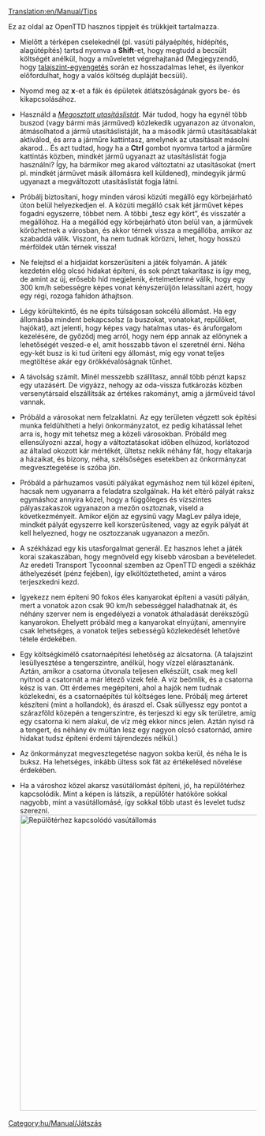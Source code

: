 [[Translation:en/Manual/Tips]]
{{hu/Manual/Tartalomjegyzék}}

Ez az oldal az OpenTTD hasznos tippjeit és trükkjeit tartalmazza.

* Mielőtt a térképen cselekednél (pl. vasúti pályaépítés, hídépítés, alagútépítés) tartsd nyomva a '''Shift'''-et, hogy megtudd a becsült költségét anélkül, hogy a műveletet végrehajtanád (Megjegyzendő, hogy [[hu/Manual/Tájrendezés#talajszint-egyengetes|talajszint-egyengetés]] során ez hosszadalmas lehet, és ilyenkor előfordulhat, hogy a valós költség dupláját becsüli).

*Nyomd meg az '''x'''-et a fák és épületek átlátszóságának gyors be- és kikapcsolásához.

*Használd a ''[[hu/Manual/Utasítások#megosztott-utasitaslista|Megosztott utasításlistát]]''. Már tudod, hogy ha egynél több buszod (vagy bármi más járműved) közlekedik ugyanazon az útvonalon, átmásolhatod a jármű utasításlistáját, ha a második jármű utasításablakát aktiválod, és arra a járműre kattintasz, amelynek az utasításait másolni akarod… És azt tudtad, hogy ha a '''Ctrl''' gombot nyomva tartod a járműre kattintás közben, mindkét jármű ugyanazt az utasításlistát fogja használni? Így, ha bármikor meg akarod változtatni az utasításokat (mert pl. mindkét járművet másik állomásra kell küldened), mindegyik jármű ugyanazt a megváltozott utasításlistát fogja látni.

* Próbálj biztosítani, hogy minden városi közúti megálló egy körbejárható úton belül helyezkedjen el. A közúti megálló csak két járművet képes fogadni egyszerre, többet nem. A többi „tesz egy kört”, és visszatér a megállóhoz. Ha a megállód egy körbejárható úton belül van, a járművek körözhetnek a városban, és akkor térnek vissza a megállóba, amikor az szabaddá válik. Viszont, ha nem tudnak körözni, lehet, hogy hosszú mérföldek után térnek vissza!

*Ne felejtsd el a hídjaidat korszerűsíteni a játék folyamán. A játék kezdetén elég olcsó hidakat építeni, és sok pénzt takarítasz is így meg, de amint az új, erősebb híd megjelenik, értelmetlenné válik, hogy egy 300 km/h sebességre képes vonat kényszerüljön lelassítani azért, hogy egy régi, rozoga fahídon áthajtson.

*Légy körültekintő, és ne építs túlságosan sokcélú állomást. Ha egy állomásba mindent bekapcsolsz (a buszokat, vonatokat, repülőket, hajókat), azt jelenti, hogy képes vagy hatalmas utas- és áruforgalom kezelésére, de győződj meg arról, hogy nem épp annak az előnynek a lehetőségét veszed-e el, amit hosszabb távon el szeretnél érni. Néha egy-két busz is ki tud üríteni egy állomást, míg egy vonat teljes megtöltése akár egy örökkévalóságnak tűnhet.

*A távolság számít. Minél messzebb szállítasz, annál több pénzt kapsz egy utazásért. De vigyázz, nehogy az oda-vissza futkározás közben versenytársaid elszállítsák az értékes rakományt, amíg a járműveid távol vannak.

*Próbáld a városokat nem felzaklatni. Az egy területen végzett sok építési munka feldühítheti a helyi önkormányzatot, ez pedig kihatással lehet arra is, hogy mit tehetsz meg a közeli városokban. Próbáld meg ellensúlyozni azzal, hogy a változtatásokat időben elhúzod, korlátozod az általad okozott kár mértékét, ültetsz nekik néhány fát, hogy eltakarja a házaikat, és bizony, néha, szélsőséges esetekben az önkormányzat megvesztegetése is szóba jön.

* Próbáld a párhuzamos vasúti pályákat egymáshoz nem túl közel építeni, hacsak nem ugyanarra a feladatra szolgálnak. Ha két eltérő pályát raksz egymáshoz annyira közel, hogy a függőleges és vízszintes pályaszakaszok ugyanazon a mezőn osztoznak, viseld a következményeit. Amikor eljön az egysínű vagy MagLev pálya ideje, mindkét pályát egyszerre kell korszerűsítened, vagy az egyik pályát át kell helyezned, hogy ne osztozzanak ugyanazon a mezőn. 

* A székházad egy kis utasforgalmat generál. Ez hasznos lehet a játék korai szakaszában, hogy megnöveld egy kisebb városban a bevételedet. Az eredeti Transport Tycoonnal szemben az OpenTTD engedi a székház áthelyezését (pénz fejében), így elköltöztetheted, amint a város terjeszkedni kezd.

* Igyekezz nem építeni 90 fokos éles kanyarokat építeni a vasúti pályán, mert a vonatok azon csak 90 km/h sebességgel haladhatnak át, és néhány szerver nem is engedélyezi a vonatok áthaladását derékszögű kanyarokon. Ehelyett próbáld meg a kanyarokat elnyújtani, amennyire csak lehetséges, a vonatok teljes sebességű közlekedését lehetővé tétele érdekében. 

*Egy költségkímélő csatornaépítési lehetőség az álcsatorna. (A talajszint lesüllyesztése a tengerszintre, anélkül, hogy vízzel elárasztanánk. Aztán, amikor a csatorna útvonala teljesen elkészült, csak meg kell nyitnod a csatornát a már létező vizek felé. A víz beömlik, és a csatorna kész is van. Ott érdemes megépíteni, ahol a hajók nem tudnak közlekedni, és a csatornaépítés túl költséges lene. Próbálj meg árteret készíteni (mint a hollandok), és áraszd el. Csak süllyessz egy pontot a szárazföld közepén a tengerszintre, és terjeszd ki egy sík területre, amíg egy csatorna ki nem alakul, de víz még ekkor nincs jelen. Aztán nyisd rá a tengert, és néhány év múltán lesz egy nagyon olcsó csatornád, amire hidakat tudsz építeni érdemi tájrendezés nélkül.)

*Az önkormányzat megvesztegetése nagyon sokba kerül, és néha le is buksz. Ha lehetséges, inkább ültess sok fát az értékelésed növelése érdekében.

*Ha a városhoz közel akarsz vasútállomást építeni, jó, ha repülőtérhez kapcsolódik. Mint a képen is látszik, a repülőtér hatóköre sokkal nagyobb, mint a vasútállomásé, így sokkal több utast és levelet tudsz szerezni.[[File:en/Manual/Train vs Airport station.png|thumb|600px|center|Repülőtérhez kapcsolódó vasútállomás]]

[[Category:hu/Manual/Játszás]]